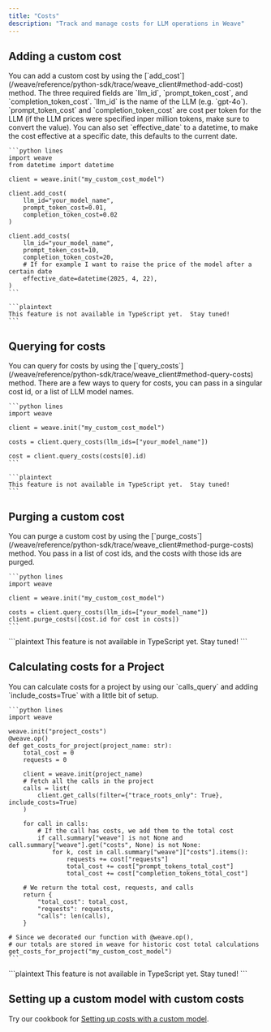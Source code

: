 ```yaml
---
title: "Costs"
description: "Track and manage costs for LLM operations in Weave"
---
```


## Adding a custom cost

<Tabs>
  <Tab title="Python">
    You can add a custom cost by using the [`add_cost`](/weave/reference/python-sdk/trace/weave_client#method-add-cost) method.
    The three required fields are `llm_id`, `prompt_token_cost`, and `completion_token_cost`.
    `llm_id` is the name of the LLM (e.g. `gpt-4o`). `prompt_token_cost` and `completion_token_cost` are cost per token for the LLM (if the LLM prices were specified inper million tokens, make sure to convert the value).
    You can also set `effective_date` to a datetime, to make the cost effective at a specific date, this defaults to the current date.

    ```python lines
    import weave
    from datetime import datetime

    client = weave.init("my_custom_cost_model")

    client.add_cost(
        llm_id="your_model_name",
        prompt_token_cost=0.01,
        completion_token_cost=0.02
    )

    client.add_costs(
        llm_id="your_model_name",
        prompt_token_cost=10,
        completion_token_cost=20,
        # If for example I want to raise the price of the model after a certain date
        effective_date=datetime(2025, 4, 22),
    )
    ```

  </Tab>
  <Tab title="TypeScript">

    ```plaintext
    This feature is not available in TypeScript yet.  Stay tuned!
    ```

  </Tab>
</Tabs>

## Querying for costs

<Tabs>
  <Tab title="Python">
    You can query for costs by using the [`query_costs`](/weave/reference/python-sdk/trace/weave_client#method-query-costs) method.
    There are a few ways to query for costs, you can pass in a singular cost id, or a list of LLM model names.

    ```python lines
    import weave

    client = weave.init("my_custom_cost_model")

    costs = client.query_costs(llm_ids=["your_model_name"])

    cost = client.query_costs(costs[0].id)
    ```

  </Tab>
  <Tab title="TypeScript">

    ```plaintext
    This feature is not available in TypeScript yet.  Stay tuned!
    ```

  </Tab>
</Tabs>

## Purging a custom cost

<Tabs>
  <Tab title="Python">
    You can purge a custom cost by using the [`purge_costs`](/weave/reference/python-sdk/trace/weave_client#method-purge-costs) method. You pass in a list of cost ids, and the costs with those ids are purged.

    ```python lines
    import weave

    client = weave.init("my_custom_cost_model")

    costs = client.query_costs(llm_ids=["your_model_name"])
    client.purge_costs([cost.id for cost in costs])
    ```

  </Tab>
  <Tab title="TypeScript">
    ```plaintext
    This feature is not available in TypeScript yet.  Stay tuned!
    ```
  </Tab>
</Tabs>

## Calculating costs for a Project

<Tabs>
  <Tab title="Python">
    You can calculate costs for a project by using our `calls_query` and adding `include_costs=True` with a little bit of setup.

    ```python lines
    import weave

    weave.init("project_costs")
    @weave.op()
    def get_costs_for_project(project_name: str):
        total_cost = 0
        requests = 0

        client = weave.init(project_name)
        # Fetch all the calls in the project
        calls = list(
            client.get_calls(filter={"trace_roots_only": True}, include_costs=True)
        )

        for call in calls:
            # If the call has costs, we add them to the total cost
            if call.summary["weave"] is not None and call.summary["weave"].get("costs", None) is not None:
                for k, cost in call.summary["weave"]["costs"].items():
                    requests += cost["requests"]
                    total_cost += cost["prompt_tokens_total_cost"]
                    total_cost += cost["completion_tokens_total_cost"]

        # We return the total cost, requests, and calls
        return {
            "total_cost": total_cost,
            "requests": requests,
            "calls": len(calls),
        }

    # Since we decorated our function with @weave.op(),
    # our totals are stored in weave for historic cost total calculations
    get_costs_for_project("my_custom_cost_model")
    ```

  </Tab>
  <Tab title="TypeScript">
    ```plaintext
    This feature is not available in TypeScript yet.  Stay tuned!
    ```
  </Tab>
</Tabs>

## Setting up a custom model with custom costs

Try our cookbook for [Setting up costs with a custom model](/weave/cookbooks/custom_model_cost).

<Card title="Try in Colab" href="https://colab.research.google.com/github/wandb/weave/blob/master/docs/./notebooks/custom_model_cost.ipynb" icon="python"/>
